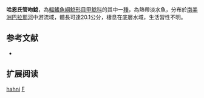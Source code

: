 {{Speciesbox
| name = 哈恩氏管吻鯰
| image = 
| image_width = 250px
| image_caption = 
| status = NE
| status_system = IUCN3.1
| genus = Farlowella
| species = hahni
| authority = [[Meinken|Meinken]], 1937
| synonyms = 
}}

'''哈恩氏管吻鯰'''，為[[輻鰭魚綱|輻鰭魚綱]][[鯰形目|鯰形目]][[甲鯰科|甲鯰科]]的其中一[[種|種]]，為熱帶淡水魚，分布於[[南美洲|南美洲]][[巴拉那河|巴拉那河]]中游流域，體長可達20.1公分，棲息在底層水域，生活習性不明。

==参考文献==
*{{FishBase_species|genus=Farlowella|species=hahni|year=2014|month=11}}

== 扩展阅读 ==
{{refbegin}}
{{wikispecies-inline|Farlowella hahni|哈恩氏管吻鯰}}
{{refend}}
{{Taxonbar|from=Q2883449}}

[[Category:管吻鯰屬|hahni]]
[[Category:1937年描述的鱼类|F]]